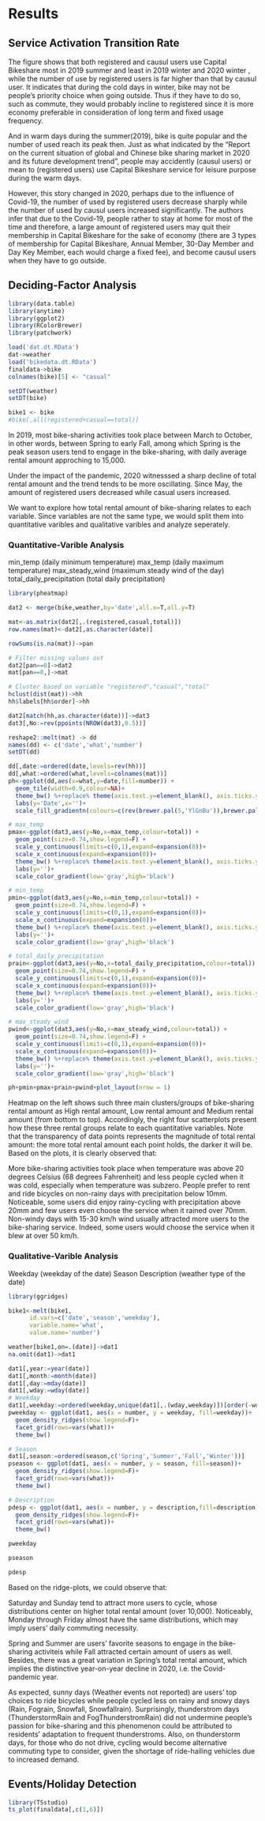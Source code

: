# Results

## Service Activation Transition Rate

The figure shows that both registered and causul users use Capital Bikeshare most in 2019 summer and least in 2019 winter and 2020 winter , while the number of use by registered users is far higher than that by causul user. It indicates that during the cold days in winter, bike may not be people’s priority choice when going outside. Thus if they have to do so, such as commute, they would probably incline to registered since it is more economy preferable in consideration of long term and fixed usage frequency.

And in warm days during the summer(2019), bike is quite popular and the number of used reach its peak then. Just as what indicated by the “Report on the current situation of global and Chinese bike sharing market in 2020 and its future development trend”, people may accidently (causul users)  or mean to (registered users) use Capital Bikeshare service for leisure purpose during the warm days. 

However, this story changed in 2020, perhaps due to the influence of Covid-19, the number of used by registered users decrease sharply while the number of used by causul users increased significantly. The authors infer that due to the Covid-19, people rather to stay at home for most of the time and therefore, a large amount of registered users may quit their membership in Capital Bikeshare for the sake of economy (there are 3 types of membership for Capital Bikeshare, Annual Member, 30-Day Member and Day Key Member, each would charge a fixed fee), and become causul users when they have to go outside. 


## Deciding-Factor Analysis

```r
library(data.table)
library(anytime)
library(ggplot2)
library(RColorBrewer)
library(patchwork)

load('dat.dt.RData')
dat->weather
load('bikedata.dt.RData')
finaldata->bike
colnames(bike)[5] <- "casual"

setDT(weather)
setDT(bike)

bike1 <- bike
#bike[,all(registered+casual==total)]
```

In 2019, most bike-sharing activities took place between March to October, in other words, between Spring to early Fall, among which Spring is the peak season users tend to engage in the bike-sharing, with daily average rental amount approching to 15,000.

Under the impact of the pandemic, 2020 witnesssed a sharp decline of total rental amount and the trend tends to be more oscillating. Since May, the amount of registered users decreased while casual users increased.

We want to explore how total rental amount of bike-sharing relates to each variable. Since variables are not the same type, we would split them into quantitative varibles and qualitative varibles and analyze seperately.

### Quantitative-Varible Analysis

min_temp (daily minimum temperature)
max_temp (daily maximum temperature)
max_steady_wind (maximum steady wind of the day)
total_daily_precipitation (total daily precipitation)

```r
library(pheatmap)

dat2 <- merge(bike,weather,by='date',all.x=T,all.y=T)

mat<-as.matrix(dat2[,.(registered,casual,total)])
row.names(mat)<-dat2[,as.character(date)]

rowSums(is.na(mat))->pan

# Filter missing values out
dat2[pan==0]->dat2
mat[pan==0,]->mat

# Cluster based on variable "registered","casual","total"
hclust(dist(mat))->hh
hh$labels[hh$order]->hh

dat2[match(hh,as.character(date))]->dat3
dat3[,No:=rev(ppoints(NROW(dat3),0.5))]

reshape2::melt(mat) -> dd
names(dd) <- c('date','what','number')
setDT(dd)

dd[,date:=ordered(date,levels=rev(hh))]
dd[,what:=ordered(what,levels=colnames(mat))]
ph<-ggplot(dd,aes(x=what,y=date,fill=number)) +
  geom_tile(width=0.9,colour=NA)+
  theme_bw() %+replace% theme(axis.text.y=element_blank(), axis.ticks.y=element_blank())+
  labs(y='Date',x='')+
  scale_fill_gradientn(colours=c(rev(brewer.pal(5,'YlGnBu')),brewer.pal(5,'YlOrRd')))

# max_temp
pmax<-ggplot(dat3,aes(y=No,x=max_temp,colour=total)) +
  geom_point(size=0.74,show.legend=F) +
  scale_y_continuous(limits=c(0,1),expand=expansion(0))+
  scale_x_continuous(expand=expansion(0))+
  theme_bw() %+replace% theme(axis.text.y=element_blank(), axis.ticks.y=element_blank())+
  labs(y='')+
  scale_color_gradient(low='gray',high='black')

# min_temp
pmin<-ggplot(dat3,aes(y=No,x=min_temp,colour=total)) +
  geom_point(size=0.74,show.legend=F) +
  scale_y_continuous(limits=c(0,1),expand=expansion(0))+
  scale_x_continuous(expand=expansion(0))+
  theme_bw() %+replace% theme(axis.text.y=element_blank(), axis.ticks.y=element_blank())+
  labs(y='')+
  scale_color_gradient(low='gray',high='black')

# total_daily_precipitation
prain<-ggplot(dat3,aes(y=No,x=total_daily_precipitation,colour=total)) +
  geom_point(size=0.74,show.legend=F) +
  scale_y_continuous(limits=c(0,1),expand=expansion(0))+
  scale_x_continuous(expand=expansion(0))+
  theme_bw() %+replace% theme(axis.text.y=element_blank(), axis.ticks.y=element_blank())+
  labs(y='')+
  scale_color_gradient(low='gray',high='black')

# max_steady_wind
pwind<-ggplot(dat3,aes(y=No,x=max_steady_wind,colour=total)) +
  geom_point(size=0.74,show.legend=F) +
  scale_y_continuous(limits=c(0,1),expand=expansion(0))+
  scale_x_continuous(expand=expansion(0))+
  theme_bw() %+replace% theme(axis.text.y=element_blank(), axis.ticks.y=element_blank())+
  labs(y='')+
  scale_color_gradient(low='gray',high='black')

ph+pmin+pmax+prain+pwind+plot_layout(nrow = 1)
```

Heatmap on the left shows such three main clusters/groups of bike-sharing rental amount as High rental amount, Low rental amount and Medium rental amount (from bottom to top). Accordingly, the right four scatterplots present how these three rental groups relate to each quantitative variables. Note that the transparency of data points represents the magnitude of total rental amount: the more total rental amount each point holds, the darker it will be. Based on the plots, it is clearly observed that:

More bike-sharing activities took place when temperature was above 20 degrees Celsius (68 degrees Fahrenheit) and less people cycled when it was cold, especially when temperature was subzero.
People prefer to rent and ride bicycles on non-rainy days with precipitation below 10mm. Noticeable, some users did enjoy rainy-cycling with precipitation above 20mm and few users even choose the service when it rained over 70mm.
Non-windy days with 15-30 km/h wind usually attracted more users to the bike-sharing service. Indeed, some users would choose the service when it blew at over 50 km/h.


### Qualitative-Varible Analysis

Weekday (weekday of the date)
Season
Description (weather type of the date)

```R
library(ggridges)

bike1<-melt(bike1,
      id.vars=c('date','season','weekday'),
      variable.name='what',
      value.name='number')

weather[bike1,on=.(date)]->dat1
na.omit(dat1)->dat1

dat1[,year:=year(date)]
dat1[,month:=month(date)]
dat1[,day:=mday(date)]
dat1[,wday:=wday(date)]
# Weekday
dat1[,weekday:=ordered(weekday,unique(dat1[,.(wday,weekday)])[order(-wday),weekday])]
pweekday <- ggplot(dat1, aes(x = number, y = weekday, fill=weekday))+
  geom_density_ridges(show.legend=F)+
  facet_grid(rows=vars(what))+
  theme_bw()

# Season
dat1[,season:=ordered(season,c('Spring','Summer','Fall','Winter'))]
pseason <- ggplot(dat1, aes(x = number, y = season, fill=season))+
  geom_density_ridges(show.legend=F)+
  facet_grid(rows=vars(what))+
  theme_bw()

# Description
pdesp <- ggplot(dat1, aes(x = number, y = description,fill=description))+
  geom_density_ridges(show.legend=F)+
  facet_grid(rows=vars(what))+
  theme_bw()

pweekday

pseason

pdesp
```

Based on the ridge-plots, we could observe that:

Saturday and Sunday tend to attract more users to cycle, whose distributions center on higher total rental amount (over 10,000). Noticeably, Monday through Friday almost have the same distributions, which may imply users’ daily commuting necessity.

Spring and Summer are users’ favorite seasons to engage in the bike-sharing activiteis while Fall attracted certain amount of users as well. Besides, there was a great variation in Spring’s total rental amount, which implies the distinctive year-on-year decline in 2020, i.e. the Covid-pandemic year.

As expected, sunny days (Weather events not reported) are users’ top choices to ride bicycles while people cycled less on rainy and snowy days (Rain, Fograin, Snowfall, Snowfallrain). Surprisingly, thunderstrom days (ThunderstormRain and FogThunderstromRain) did not undermine people’s passion for bike-sharing and this phenomenon could be attributed to residents’ adaptation to frequent thunderstroms. Also, on thunderstorm days, for those who do not drive, cycling would become alternative commuting type to consider, given the shortage of ride-hailing vehicles due to increased demand.


## Events/Holiday Detection

```r
library(TSstudio)
ts_plot(finaldata[,c(1,6)])
```
